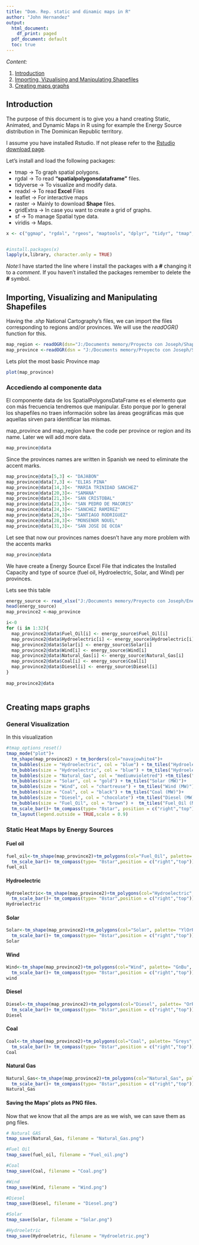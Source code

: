 ---
title: "Dom. Rep. static and dinamic maps in R"
author: "John Hernandez"
output:
  html_document:
    df_print: paged
  pdf_document: default
  toc: true
---

*Content:*

1. [Introduction](#1st-Bullet)
2. [Importing, Vizualising and Manipulating Shapefiles](#2nd-Bullet)
3. [Creating maps graphs](#3rd-Bullet)



## Introduction <a class="anchor" id="1st-Bullet"></a>
The purpose of this document is to give you a hand creating Static, Animated, and Dynamic Maps in R using for example the Energy Source distribution in The Dominican Republic territory.

I assume you have installed Rstudio. If not please refer to the [Rstudio download page]("https://rstudio.com/products/rstudio/download/").


Let's install and load the following packages:

* tmap      -> To graph spatial polygons.
* rgdal     -> To read  __"spatialpolygonsdataframe"__ files.
* tidyverse -> To visualize and modify data.
* readxl    -> To read __Excel__ Files
* leaflet   -> For interactive maps
* raster    -> Mainly to download __Shape__ files.
* gridExtra -> In case you want to create a grid of graphs.
* sf        -> To manage Spatial type data.
* viridis   -> Maps.



```{r, warning=FALSE}
x <- c("ggmap", "rgdal", "rgeos", "maptools", "dplyr", "tidyr", "tmap", "ggplot2","leaflet","raster","gridExtra", "sf","viridis","readxl")


#install.packages(x)
lapply(x,library, character.only = TRUE)
```
*Note*:I have started the line where I install the packages with a __#__ changing it to a *comment*. If you haven't installed the packages remember to delete the __#__ symbol.


## Importing, Visualizing and Manipulating Shapefiles<a class="anchor" id="2nd-Bullet"></a>

Having the *.shp* National Cartography's files, we can import the files corresponding to regions and/or provinces. We will use the *readOGR()* function for this.  

```{r, warning=FALSE}
map_region <- readOGR(dsn="J:/Documents memory/Proyecto con Joseph/ShapeFilesCenso2010/REGCenso2010.shp")
map_province <-readOGR(dsn = "J:/Documents memory/Proyecto con Joseph/ShapeFilesCenso2010/PROVCenso2010.shp")
```

Lets plot the most basic Province map 
```{r, warning=FALSE}
plot(map_province)
```

### Accediendo al componente data

El componente data de los SpatialPolygonsDataFrame es el elemento que con más frecuencia tendremos que manipular. Esto porque por lo general los shapefiles no traen información sobre las áreas geográficas más que aquellas sirven para identificar las mismas.


map_province and map_region have the code per province or region and its name. Later we will add more data.
```{r, warning=FALSE}
map_province@data
```

Since the provinces names are written in Spanish we need to eliminate the accent marks.

```{r, warning=FALSE}
map_province@data[5,3] <- "DAJABON"
map_province@data[7,3] <- "ELIAS PINA"
map_province@data[14,3]<- "MARIA TRINIDAD SANCHEZ"
map_province@data[20,3]<- "SAMANA"
map_province@data[21,3]<- "SAN CRISTOBAL"
map_province@data[23,3]<- "SAN PEDRO DE MACORIS"
map_province@data[24,3]<- "SANCHEZ RAMIREZ"
map_province@data[26,3]<- "SANTIAGO RODRIGUEZ"
map_province@data[28,3]<- "MONSENOR NOUEL"
map_province@data[31,3]<- "SAN JOSE DE OCOA"

```

Let see that now our provinces names doesn't have any more problem with the accents marks
```{r, warning=FALSE}
map_province@data
```


We have create a Energy Source Excel File that indicates the Installed Capacity
and type of source (fuel oil, Hydroelectric, Solar, and Wind) per provinces.

Lets see this table
```{r, warning=FALSE}
energy_source <- read_xlsx("J:/Documents memory/Proyecto con Joseph/EnergySourceProvinces.xlsx")
head(energy_source)
map_province2 <-map_province
```

```{r, warning=FALSE}
i<-0
for (i in 1:32){
  map_province2@data$Fuel_Oil[i] <- energy_source$Fuel_Oil[i]
  map_province2@data$Hydroelectric[i] <- energy_source$Hydroelectric[i]
  map_province2@data$Solar[i] <- energy_source$Solar[i]
  map_province2@data$Wind[i] <- energy_source$Wind[i]
  map_province2@data$Natural_Gas[i] <- energy_source$Natural_Gas[i]
  map_province2@data$Coal[i] <- energy_source$Coal[i]
  map_province2@data$Diesel[i] <- energy_source$Diesel[i]
}
  
map_province2@data
  
```

## Creating maps graphs<a class="anchor" id="3rd-Bullet"></a>

### General Visualization

In this visualization 
```{r, warning=FALSE}
#tmap_options_reset()
tmap_mode("plot")+
  tm_shape(map_province2) + tm_borders(col="navajowhite4")+
  tm_bubbles(size = "Hydroelectric", col = "blue") + tm_tiles("Hydroelectric (MW)")+
  tm_bubbles(size = "Hydroelectric", col = "blue") + tm_tiles("Hydroelectric(MW)")+
  tm_bubbles(size = "Natural_Gas", col = "mediumvioletred") +tm_tiles("Natural Gas(MW)")+
  tm_bubbles(size = "Solar", col = "gold") + tm_tiles("Solar (MW)")+
  tm_bubbles(size = "Wind", col = "chartreuse") + tm_tiles("Wind (MW)")+
  tm_bubbles(size = "Coal", col = "black") + tm_tiles("Coal (MW)")+
  tm_bubbles(size = "Diesel", col = "chocolate") +tm_tiles("Diesel (MW)")+
  tm_bubbles(size = "Fuel_Oil", col = "brown") +  tm_tiles("Fuel_Oil (MW)")+
  tm_scale_bar()+ tm_compass(type= "8star", position = c("right","top"))+
  tm_layout(legend.outside = TRUE,scale = 0.9)

```

### Static Heat Maps by Energy Sources

#### Fuel oil

```{r, warning=FALSE}
fuel_oil<-tm_shape(map_province2)+tm_polygons(col="Fuel_Oil", palette= "Oranges", title = "Fuel Oil (MW)")+
  tm_scale_bar()+ tm_compass(type= "8star",position = c("right","top"))
fuel_oil
```

#### Hydroelectric

```{r, warning=FALSE}
Hydroelectric<-tm_shape(map_province2)+tm_polygons(col="Hydroelectric", palette= "Blues", title = "Hydroelectric (MW)")+
  tm_scale_bar()+ tm_compass(type= "8star",position = c("right","top"))
Hydroelectric
```

#### Solar

```{r, warning=FALSE}
Solar<-tm_shape(map_province2)+tm_polygons(col="Solar", palette= "YlOrRd", title = "Solar (MW)")+
  tm_scale_bar()+ tm_compass(type= "8star",position = c("right","top"))+tm_text("TOPONIMIA", size = 0.45, fontfamily = "sans")
Solar

```

#### Wind

```{r, warning=FALSE}
Wind<-tm_shape(map_province2)+tm_polygons(col="Wind", palette= "GnBu", title="Wind (MW)")+
  tm_scale_bar()+ tm_compass(type= "8star",position = c("right","top"))
wind
```

#### Diesel

```{r, warning=FALSE}
Diesel<-tm_shape(map_province2)+tm_polygons(col="Diesel", palette= "OrRd", title="Diesel (MW)")+
  tm_scale_bar()+ tm_compass(type= "8star",position = c("right","top"))
Diesel
```


#### Coal

```{r, warning=FALSE}
Coal<-tm_shape(map_province2)+tm_polygons(col="Coal", palette= "Greys", title="Coal (MW)")+
  tm_scale_bar()+ tm_compass(type= "8star",position = c("right","top"))
Coal
```

#### Natural Gas

```{r, warning=FALSE}
Natural_Gas<-tm_shape(map_province2)+tm_polygons(col="Natural_Gas", palette= "BuGn", title = "Natural Gas (MW)")+
  tm_scale_bar()+ tm_compass(type= "8star",position = c("right","top"))
Natural_Gas
```



#### Saving the Maps' plots as PNG files.

Now that we know that all the amps are as we wish, we can save them as png files.

```{r, warning=FALSE, results='hide'}
# Natural GAS
tmap_save(Natural_Gas, filename = "Natural_Gas.png")

#Fuel Oil
tmap_save(fuel_oil, filename = "Fuel_oil.png")

#Coal
tmap_save(Coal, filename = "Coal.png")

#Wind
tmap_save(Wind, filename = "Wind.png")

#Diesel
tmap_save(Diesel, filename = "Diesel.png")

#Solar
tmap_save(Solar, filename = "Solar.png")

#Hydroeletric
tmap_save(Hydroeletric, filename = "Hydroeletric.png")

```


